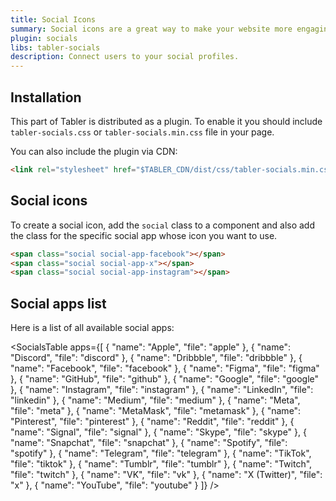 ```yaml
---
title: Social Icons
summary: Social icons are a great way to make your website more engaging and user-friendly. You can use social icons to help users quickly find your social media profiles and connect with you.
plugin: socials
libs: tabler-socials
description: Connect users to your social profiles.
---
```


## Installation

This part of Tabler is distributed as a plugin. To enable it you should include `tabler-socials.css` or `tabler-socials.min.css` file in your page.

You can also include the plugin via CDN:

```html
<link rel="stylesheet" href="$TABLER_CDN/dist/css/tabler-socials.min.css" />
```

## Social icons

To create a social icon, add the `social` class to a component and also add the class for the specific social app whose icon you want to use.

```html example centered separated plugins="socials"
<span class="social social-app-facebook"></span>
<span class="social social-app-x"></span>
<span class="social social-app-instagram"></span>
```

## Social apps list

Here is a list of all available social apps:

<SocialsTable apps={[
  {
    "name": "Apple",
    "file": "apple"
  },
  {
    "name": "Discord",
    "file": "discord"
  },
  {
    "name": "Dribbble",
    "file": "dribbble"
  },
  {
    "name": "Facebook",
    "file": "facebook"
  },
  {
    "name": "Figma",
    "file": "figma"
  },
  {
    "name": "GitHub",
    "file": "github"
  },
  {
    "name": "Google",
    "file": "google"
  },
  {
    "name": "Instagram",
    "file": "instagram"
  },
  {
    "name": "LinkedIn",
    "file": "linkedin"
  },
  {
    "name": "Medium",
    "file": "medium"
  },
  {
    "name": "Meta",
    "file": "meta"
  },
  {
    "name": "MetaMask",
    "file": "metamask"
  },
  {
    "name": "Pinterest",
    "file": "pinterest"
  },
  {
    "name": "Reddit",
    "file": "reddit"
  },
  {
    "name": "Signal",
    "file": "signal"
  },
  {
    "name": "Skype",
    "file": "skype"
  },
  {
    "name": "Snapchat",
    "file": "snapchat"
  },
  {
    "name": "Spotify",
    "file": "spotify"
  },
  {
    "name": "Telegram",
    "file": "telegram"
  },
  {
    "name": "TikTok",
    "file": "tiktok"
  },
  {
    "name": "Tumblr",
    "file": "tumblr"
  },
  {
    "name": "Twitch",
    "file": "twitch"
  },
  {
    "name": "VK",
    "file": "vk"
  },
  {
    "name": "X (Twitter)",
    "file": "x"
  },
  {
    "name": "YouTube",
    "file": "youtube"
  }
]} />

